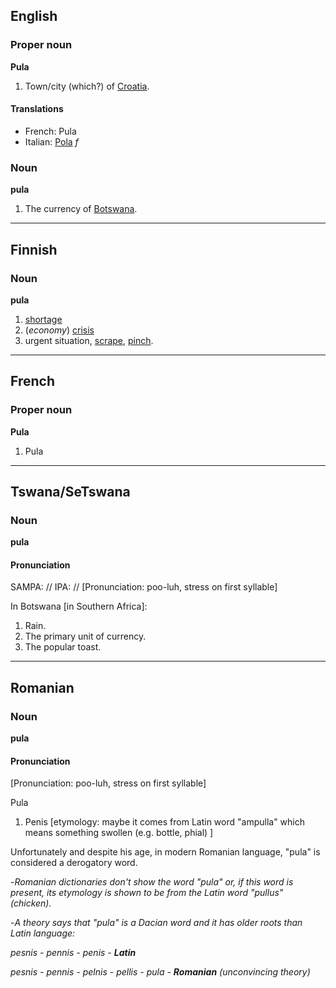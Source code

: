==English==
===Proper noun===
'''Pula'''

#Town/city (which?) of [[Croatia]].

====Translations====
*French: Pula
*Italian: [[Pola]] ''f''

===Noun===
'''pula'''

#The currency of [[Botswana]].

----

==Finnish==

===Noun===
'''pula'''

# [[shortage]]
# (''economy'') [[crisis]]
# urgent situation, [[scrape]], [[pinch]].

----

==French==
===Proper noun===
'''Pula'''

#Pula

----
==Tswana/SeTswana==
===Noun===
'''pula'''

====Pronunciation====
SAMPA: //
IPA: //
[Pronunciation: poo-luh, stress on first syllable]

In Botswana [in Southern Africa]:

#Rain.
#The primary unit of currency.
#The popular toast.

----
==Romanian==
===Noun===
'''pula'''

====Pronunciation====

[Pronunciation: poo-luh, stress on first syllable]

Pula

#Penis [etymology: maybe it comes from Latin word "ampulla" which means something swollen (e.g. bottle, phial) ]
Unfortunately and despite his age, in modern Romanian language, "pula" is considered a derogatory word.

-''Romanian dictionaries don't show the word "pula" or, if this word is present, its etymology is shown to be from the Latin word "pullus" (chicken).''

-''A theory says that "pula" is a Dacian word and it has older roots than Latin language:''

''pesnis - pennis - penis - '''Latin'''''

''pesnis - pennis - pelnis - pellis - pula - '''Romanian''' (unconvincing theory)''